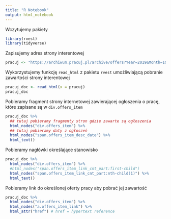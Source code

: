 ```yaml
---
title: "R Notebook"
output: html_notebook
---
```


Wczytujemy pakiety

```r
library(rvest)
library(tidyverse)
```

Zapisujemy adres strony interentowej

```r
pracuj <- "https://archiwum.pracuj.pl/archive/offers?Year=2019&Month=1&PageNumber=1"
```

Wykorzystujemy funkcję `read_html` z pakietu `rvest` umożliwiającą pobranie zawartości strony interentowej

```r
pracuj_doc <- read_html(x = pracuj)
pracuj_doc
```

Pobieramy fragment strony internetowej zawierającej ogłoszenia o pracę, które zapisane są w `div.offers_item`

```r
pracuj_doc %>% 
  ## tutaj pobieramy fragmenty stron gdzie zawarte są ogłoszenia
  html_nodes("div.offers_item") %>%
  ## tutaj pobieramy daty z ogłoszeń
  html_nodes("span.offers_item_desc_date") %>%
  html_text()
```

Pobieramy nagłówki określające stanowisko 

```r
pracuj_doc %>% 
  html_nodes("div.offers_item") %>%
  #html_nodes("span.offers_item_link_cnt_part:first-child")  
  html_nodes("span.offers_item_link_cnt_part:nth-child(1)") %>%
  html_text()
```

Pobieramy link do określonej oferty pracy aby pobrać jej zawartość

```r
pracuj_doc %>% 
  html_nodes("div.offers_item") %>%
  html_nodes("a.offers_item_link") %>%
  html_attr("href") # href = hypertext reference
```

